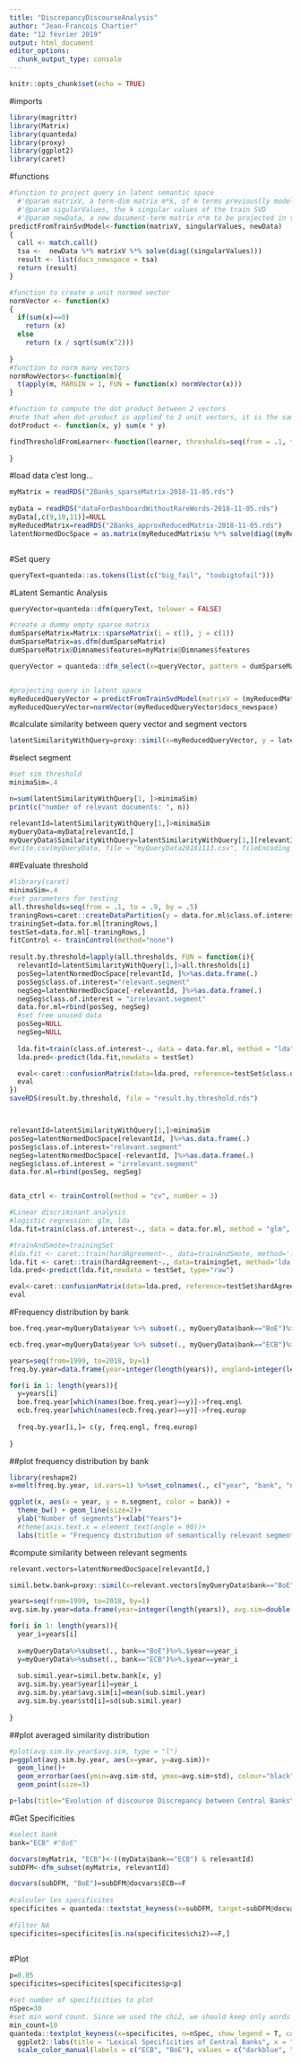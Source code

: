 ```yaml
---
title: "DiscrepancyDiscourseAnalysis"
author: "Jean-Francois Chartier"
date: "12 février 2019"
output: html_document
editor_options: 
  chunk_output_type: console
---
```


```r
knitr::opts_chunk$set(echo = TRUE)
```

#imports
```r
library(magrittr)
library(Matrix)
library(quanteda)
library(proxy)
library(ggplot2)
library(caret)
```


#functions
```r
#function to project query in latent semantic space
  #'@param matrixV, a term-dim matrix m*k, of m terms previouslly modelleled with a SVD of k latent dimensions
  #'@param sigularValues, the k singular values of the train SVD
  #'@param newData, a new document-term matrix n*m to be projected in the latent space of k dimensions 
predictFromTrainSvdModel<-function(matrixV, singularValues, newData)
{
  call <- match.call()
  tsa <-  newData %*% matrixV %*% solve(diag((singularValues)))
  result <- list(docs_newspace = tsa)
  return (result)
}

#function to create a unit normed vector
normVector <- function(x) 
{
  if(sum(x)==0)
    return (x)
  else 
    return (x / sqrt(sum(x^2)))
  
}
#function to norm many vectors
normRowVectors<-function(m){
  t(apply(m, MARGIN = 1, FUN = function(x) normVector(x)))
}

#function to compute the dot product between 2 vectors
#note that when dot-product is applied to 2 unit vectors, it is the same as computing the cosine metric
dotProduct <- function(x, y) sum(x * y)
```

```r





findThresholdFromLearner<-function(learner, thresholds=seq(from = .1, to = .9, by = .1)){
  
}
```


#load data
c'est long...
```r
myMatrix = readRDS("2Banks_sparseMatrix-2018-11-05.rds")
    
myData = readRDS("dataForDashboardWithoutRareWords-2018-11-05.rds")
myData[,c(9,10,11)]=NULL    
myReducedMatrix=readRDS("2Banks_approxReducedMatrix-2018-11-05.rds")
latentNormedDocSpace = as.matrix(myReducedMatrix$u %*% solve(diag((myReducedMatrix$d)))) %>% normRowVectors()



```



#Set query
```r
queryText=quanteda::as.tokens(list(c("big_fail", "toobigtofail")))
```



#Latent Semantic Analysis
```r

queryVector=quanteda::dfm(queryText, tolower = FALSE)

#create a dummy empty sparse matrix 
dumSparseMatrix=Matrix::sparseMatrix(i = c(1), j = c(1))
dumSparseMatrix=as.dfm(dumSparseMatrix)
dumSparseMatrix@Dimnames$features=myMatrix@Dimnames$features

queryVector = quanteda::dfm_select(x=queryVector, pattern = dumSparseMatrix, case_insensitive = TRUE, valuetype="glob")


#projecting query in latent space
myReducedQueryVector = predictFromTrainSvdModel(matrixV = (myReducedMatrix$v), singularValues = myReducedMatrix$d,  newData = as.matrix(queryVector))
myReducedQueryVector=normVector(myReducedQueryVector$docs_newspace)


```

#calculate similarity between query vector and segment vectors
```r
latentSimilarityWithQuery=proxy::simil(x=myReducedQueryVector, y = latentNormedDocSpace, by_rows=T, method=dotProduct, convert_distances = FALSE)
```


#select segment
```r
#set sim threshold
minimaSim=.4

n=sum(latentSimilarityWithQuery[1, ]>minimaSim)
print(c("number of relevant documents: ", n))

relevantId=latentSimilarityWithQuery[1,]>minimaSim
myQueryData=myData[relevantId,]
myQueryData$SimilarityWithQuery=latentSimilarityWithQuery[1,][relevantId]
#write.csv(myQueryData, file = "myQueryData20181113.csv", fileEncoding = "UTF-8")
```

##Evaluate threshold
```r
#library(caret)
minimaSim=.4
#set parameters for testing
all.thresholds=seq(from = .1, to = .9, by = .5)
traningRows=caret::createDataPartition(y = data.for.ml$class.of.interest, p = .66, list = F)
trainingSet=data.for.ml[traningRows,]
testSet=data.for.ml[-traningRows,]
fitControl <- trainControl(method="none")
  
result.by.threshold=lapply(all.thresholds, FUN = function(i){
  relevantId=latentSimilarityWithQuery[1,]>all.thresholds[i]
  posSeg=latentNormedDocSpace[relevantId, ]%>%as.data.frame(.)
  posSeg$class.of.interest="relevant.segment"
  negSeg=latentNormedDocSpace[-relevantId, ]%>%as.data.frame(.)
  negSeg$class.of.interest = "irrelevant.segment"
  data.for.ml=rbind(posSeg, negSeg)
  #set free unused data
  posSeg=NULL
  negSeg=NULL
  
  lda.fit=train(class.of.interest~., data = data.for.ml, method = "lda", trControl = fitControl, tuneLength=1)
  lda.pred<-predict(lda.fit,newdata = testSet)

  eval<-caret::confusionMatrix(data=lda.pred, reference=testSet$class.of.interest, mode="everything")
  eval
})
saveRDS(result.by.threshold, file = "result.by.threshold.rds")



relevantId=latentSimilarityWithQuery[1,]>minimaSim
posSeg=latentNormedDocSpace[relevantId, ]%>%as.data.frame(.)
posSeg$class.of.interest="relevant.segment"
negSeg=latentNormedDocSpace[-relevantId, ]%>%as.data.frame(.)
negSeg$class.of.interest = "irrelevant.segment"
data.for.ml=rbind(posSeg, negSeg)


data_ctrl <- trainControl(method = "cv", number = 3)

#Linear discriminant analysis
#logistic regression: glm, lda
lda.fit=train(class.of.interest~., data = data.for.ml, method = "glm", trControl = data_ctrl, tuneLength=1)

#trainAndSmote=trainingSet
#lda.fit <- caret::train(hardAgreement~., data=trainAndSmote, method='lda')#, prior = c(0.5, 0.5))
lda.fit <- caret::train(hardAgreement~., data=trainingSet, method='lda')
lda.pred<-predict(lda.fit,newdata = testSet, type="raw")

eval<-caret::confusionMatrix(data=lda.pred, reference=testSet$hardAgreement, mode="everything")
eval
```


#Frequency distribution by bank
```r
boe.freq.year=myQueryData$year %>% subset(., myQueryData$bank=="BoE")%>%table(.)

ecb.freq.year=myQueryData$year %>% subset(., myQueryData$bank=="ECB")%>%table(.)

years=seq(from=1999, to=2018, by=1)
freq.by.year=data.frame(year=integer(length(years)), england=integer(length(years)), europe=integer(length(years)), stringsAsFactors = F)

for(i in 1: length(years)){
  y=years[i]
  boe.freq.year[which(names(boe.freq.year)==y)]->freq.engl
  ecb.freq.year[which(names(ecb.freq.year)==y)]->freq.europ
  
  freq.by.year[i,]= c(y, freq.engl, freq.europ)
  
}

```

##plot frequency distribution by bank
```r
library(reshape2)
x=melt(freq.by.year, id.vars=1) %>%set_colnames(., c("year", "bank", "n.segment"))

ggplot(x, aes(x = year, y = n.segment, color = bank)) +
  theme_bw() + geom_line(size=2)+
  ylab("Number of segments")+xlab("Years")+
  #theme(axis.text.x = element_text(angle = 90))+
  labs(title = "Frequency distribution of semantically relevant segments")
```


#compute similarity between relevant segments
```r
relevant.vectors=latentNormedDocSpace[relevantId,]

simil.betw.bank=proxy::simil(x=relevant.vectors[myQueryData$bank=="BoE",], y = relevant.vectors[myQueryData$bank=="ECB",], by_rows=T, method=dotProduct, convert_distances = FALSE)

years=seq(from=1999, to=2018, by=1)
avg.sim.by.year=data.frame(year=integer(length(years)), avg.sim=double(length(years)), std=double(length(years)), stringsAsFactors = F)

for(i in 1: length(years)){
  year_i=years[i]
  
  x=myQueryData%>%subset(., bank=="BoE")%>%.$year==year_i
  y=myQueryData%>%subset(., bank=="ECB")%>%.$year==year_i
  
  sub.simil.year=simil.betw.bank[x, y]
  avg.sim.by.year$year[i]=year_i
  avg.sim.by.year$avg.sim[i]=mean(sub.simil.year)
  avg.sim.by.year$std[i]=sd(sub.simil.year)
  
}

```

##plot averaged similarity distribution
```r
#plot(avg.sim.by.year$avg.sim, type = "l")
p=ggplot(avg.sim.by.year, aes(x=year, y=avg.sim))+
  geom_line()+
  geom_errorbar(aes(ymin=avg.sim-std, ymax=avg.sim+std), colour="black", width=.1)+
  geom_point(size=3)

p+labs(title="Evolution of discourse Discrepancy between Central Banks\n measered with the cosine metric", x="Year", y = "Averaged cosine", subtitle="error bar = standard deviation ")
```


#Get Specificities
```r
#select bank
bank="ECB" #"BoE"

docvars(myMatrix, "ECB")<-((myData$bank=="ECB") & relevantId)
subDFM<-dfm_subset(myMatrix, relevantId)

docvars(subDFM, "BoE")=subDFM@docvars$ECB==F
    
#calculer les specificites
specificites = quanteda::textstat_keyness(x=subDFM, target=subDFM@docvars$ECB==T, measure="chi2", sort=TRUE)
    
#filter NA
specificites=specificites[is.na(specificites$chi2)==F,]
    
```

#Plot
```r

p=0.05
specificites=specificites[specificites$p<p]

#set number of specificities to plot 
nSpec=30
#set min word count. Since we used the chi2, we should keep only words above 10
min_count=10
quanteda::textplot_keyness(x=specificites, n=nSpec, show_legend = T, color = c("darkblue", "darkred"), labelsize=2.5, min_count=min_count, labelcolor="black", margin = 0.2)+
  ggplot2::labs(title = "Lexical Specificities of Central Banks", x = "Chi-2", y = "Lexical specificities", color = "Central Banks")+theme(plot.margin = unit(c(1,4,1,2), "cm"))+ theme(legend.text = element_text(colour="black"))+
  scale_color_manual(labels = c("ECB", "BoE"), values = c("darkblue", "darkred"))

```

